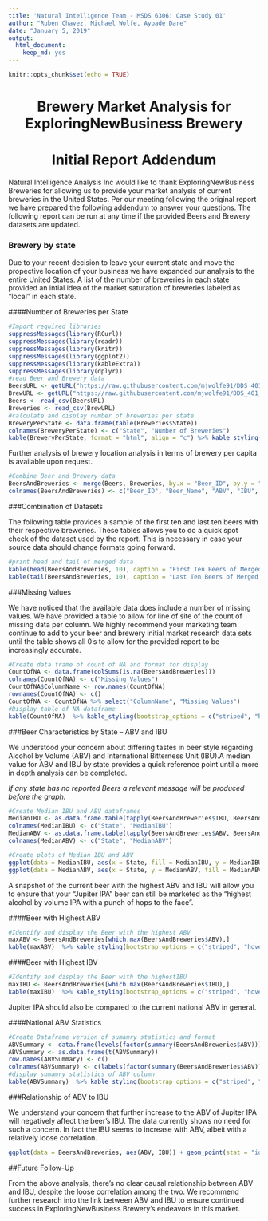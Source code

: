 ```yaml
---
title: 'Natural Intelligence Team - MSDS 6306: Case Study 01'
author: "Ruben Chavez, Michael Wolfe, Ayoade Dare"
date: "January 5, 2019"
output: 
  html_document:
    keep_md: yes
---
```


```r
knitr::opts_chunk$set(echo = TRUE)
```

<center> <h1>Brewery Market Analysis for ExploringNewBusiness Brewery</h1> </center>
<center> <h1>Initial Report Addendum</h1> </center>

Natural Intelligence Analysis Inc would like to thank ExploringNewBusiness Breweries for allowing us to provide your market analysis of current breweries in the United States. Per our meeting following the original report we have prepared the following addendum to answer your questions. The following report can be run at any time if the provided Beers and Brewery datasets are updated.


### Brewery by state

Due to your recent decision to leave your current state and move the propective location of your business we have expanded our analysis to the entire United States. A list of the number of breweries in each state provided an intial idea of the market saturation of breweries labeled as "local" in each state.


####Number of Breweries per State
```r
#Import required libraries
suppressMessages(library(RCurl))
suppressMessages(library(readr))
suppressMessages(library(knitr))
suppressMessages(library(ggplot2))
suppressMessages(library(kableExtra))
suppressMessages(library(dplyr))
#read Beer and Brewery data 
BeersURL <- getURL("https://raw.githubusercontent.com/mjwolfe91/DDS_401_TeamNI_Case_Study1/master/Beers.csv")
BrewURL <- getURL("https://raw.githubusercontent.com/mjwolfe91/DDS_401_TeamNI_Case_Study1/master/Breweries.csv")
Beers <- read_csv(BeersURL)
Breweries <- read_csv(BrewURL)
#calculate and display number of breweries per state
BreweryPerState <- data.frame(table(Breweries$State))
colnames(BreweryPerState) <- c("State", "Number of Breweries")
kable(BreweryPerState, format = "html", align = "c") %>% kable_styling(bootstrap_options = c("striped", "hover"))
```


Further analysis of brewery location analysis in terms of brewery per capita is available upon request.
 
 
```r
#Combine Beer and Brewery data
BeersAndBreweries <- merge(Beers, Breweries, by.x = "Beer_ID", by.y = "Brew_ID")
colnames(BeersAndBreweries) <- c("Beer_ID", "Beer_Name", "ABV", "IBU", "Brewery_id", "Style", "Ounces", "Brewery_Name", "City", "State")
```


###Combination of Datasets

The following table provides a sample of the first ten and last ten beers with their respective breweries. These tables allows you to do a quick spot check of the dataset used by the report. This is necessary in case your source data should change formats going forward. 


```r
#print head and tail of merged data
kable(head(BeersAndBreweries, 10), caption = "First Ten Beers of Merged DataFrame", align = "c")  %>% kable_styling(bootstrap_options = c("striped", "hover"))
kable(tail(BeersAndBreweries, 10), caption = "Last Ten Beers of Merged DataFrame", align = "c")  %>% kable_styling(bootstrap_options = c("striped", "hover"))
```


###Missing Values

We have noticed that the available data does include a number of missing values. We have provided a table to allow for line of site of the count of missing data per column. We highly recommend your marketing team continue to add to your beer and brewery initial market research data sets until the table shows all 0's to allow for the provided report to be increasingly accurate.


```r
#Create data frame of count of NA and format for display
CountOfNA <- data.frame(colSums(is.na(BeersAndBreweries)))
colnames(CountOfNA) <- c("Missing Values")
CountOfNA$ColumnName <- row.names(CountOfNA)
rownames(CountOfNA) <- c()
CountOfNA <- CountOfNA %>% select("ColumnName", "Missing Values")
#Display table of NA dataframe
kable(CountOfNA)  %>% kable_styling(bootstrap_options = c("striped", "hover"))
```


###Beer Characteristics by State -- ABV and IBU

We understood your concern about differing tastes in beer style regarding Alcohol by Volume (ABV) and International Bitterness Unit (IBU).A median value for ABV and IBU by state provides a quick reference point until a more in depth analysis can be completed. 

*If any state has no reported Beers a relevant message will be produced before the graph.*
```r
#Create Median IBU and ABV dataframes
MedianIBU <- as.data.frame.table(tapply(BeersAndBreweries$IBU, BeersAndBreweries$State, median, na.rm=TRUE))
colnames(MedianIBU) <- c("State", "MedianIBU")
MedianABV <- as.data.frame.table(tapply(BeersAndBreweries$ABV, BeersAndBreweries$State, median, na.rm=TRUE))
colnames(MedianABV) <- c("State", "MedianABV")

#Create plots of Median IBU and ABV
ggplot(data = MedianIBU, aes(x = State, fill = MedianIBU, y = MedianIBU), xlab("State")) + geom_bar(stat = "identity") + ggtitle("Median IBU by State") + xlab("State") + ylab("Median IBU") + labs(fill = "State") + theme(plot.title = element_text(hjust = 0.5, size = 30, face = "bold")) + scale_color_discrete(drop=FALSE)
ggplot(data = MedianABV, aes(x = State, y = MedianABV, fill = MedianABV), xlab("State")) + geom_bar(stat = "identity") + ggtitle("Median ABV by State") + xlab("State") + ylab("Median ABV") + labs(fill = "State") + theme(plot.title = element_text(hjust = 0.5, size = 30, face = "bold")) + scale_color_discrete(drop=FALSE)
```


A snapshot of the current beer with the highest ABV and IBU will allow you to ensure that your "Jupiter IPA" beer can still be marketed as the "highest alcohol by volume IPA with a punch of hops to the face".


####Beer with Highest ABV
```r
#Identify and display the Beer with the highest ABV
maxABV <- BeersAndBreweries[which.max(BeersAndBreweries$ABV),]
kable(maxABV)  %>% kable_styling(bootstrap_options = c("striped", "hover"))
```


####Beer with Highest IBV
```r
#Identify and display the Beer with the highestIBU
maxIBU <- BeersAndBreweries[which.max(BeersAndBreweries$IBU),]
kable(maxIBU)  %>% kable_styling(bootstrap_options = c("striped", "hover"))
```


Jupiter IPA should also be compared to the current national ABV in general.


####National ABV Statistics
```r
#Create Dataframe version of sumamry statistics and format
ABVSummary <- data.frame(levels(factor(summary(BeersAndBreweries$ABV))))
ABVSummary <- as.data.frame(t(ABVSummary))
row.names(ABVSummary) <- c()
colnames(ABVSummary) <- c(labels(factor(summary(BeersAndBreweries$ABV))))
#display sumamry statistics of ABV column
kable(ABVSummary)  %>% kable_styling(bootstrap_options = c("striped", "hover"))
```


###Relationship of ABV to IBU

We understand your concern that further increase to the ABV of Jupiter IPA will negatively affect the beer's IBU. The data currently shows no need for such a concern. In fact the IBU seems to increase with ABV, albeit with a relatively loose correlation.

```r
ggplot(data = BeersAndBreweries, aes(ABV, IBU)) + geom_point(stat = "identity", color='blue') + geom_smooth(color='red',data = BeersAndBreweries, aes(x=ABV, y=IBU)) + ggtitle("ABV and IBU Regression Analysis") + labs(fill = "ABV and IBU Regression Analysis") + theme(plot.title = element_text(hjust = 0.5, size = 30, face = "bold")) + scale_color_discrete(drop=FALSE)
```

##Future Follow-Up

From the above analysis, there's no clear causal relationship between ABV and IBU, despite the loose correlation among the two. We recommend further research into the link between ABV and IBU to ensure continued success in ExploringNewBusiness Brewery's endeavors in this market.
